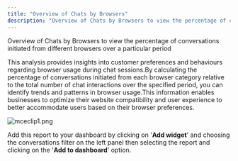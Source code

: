 ```yaml
---
title: "Overview of Chats by Browsers"
description: "Overview of Chats by Browsers to view the percentage of conversations initiated from different browsers over a particular period"
---
```


Overview of Chats by Browsers to view the percentage of conversations initiated from different browsers over a particular period

This analysis provides insights into customer preferences and behaviours regarding browser usage during chat sessions.By calculating the percentage of conversations initiated from each browser category relative to the total number of chat interactions over the specified period, you can identify trends and patterns in browser usage.This information enables businesses to optimize their website compatibility and user experience to better accommodate users based on their browser preferences.

![mceclip1.png](./images/mceclip1-3.png)

Add this report to your dashboard by clicking on '**Add widget**' and choosing the conversations filter on the left panel then selecting the report and clicking on the '**Add to dashboard**' option.
